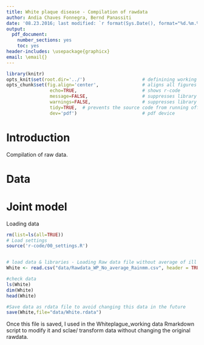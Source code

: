 ```yaml
---
title: White plaque disease - Compilation of rawdata
author: Andia Chaves Fonnegra, Bernd Panassiti
date: '08.23.2016; last modified: `r format(Sys.Date(), format="%d.%m.%Y")`'
output: 
  pdf_document: 
    number_sections: yes
    toc: yes
header-includes: \usepackage{graphicx}
email: \email{}
---
```


```r
library(knitr)
opts_knit$set(root.dir='../')                     # definining working directory; or normalizePath('../')
opts_chunk$set(fig.align='center',                # aligns all figures
                echo=TRUE,                        # shows r-code
                message=FALSE,                    # suppresses library outputs
                warnings=FALSE,                   # suppresses library outputs
                tidy=TRUE,  # prevents the source code from running off a pdf page
                dev='pdf')                        # pdf device
```

# Introduction
Compilation of raw data. 

# Data
# Joint model

Loading data 
```r
rm(list=ls(all=TRUE))
# Load settings
source('r-code/00_settings.R')


# load data & libraries - Loading Raw data file without average of ill a ntot of White Plague - made July 11-Andia 
White <- read.csv("data/Rawdata_WP_No_average_Rainmm.csv", header = TRUE) #Rainfall in mm and not average data for diseased (ill or ntot, this to avoid adding more variability, as we discuss with Bernd)

#check data
ls(White)
dim(White)
head(White)

#Save data as rdata file to avoid changing this data in the future
save(White,file="data/White.rdata")
```

Once this file is saved, I used in the Whiteplague_working data Rmarkdown script to modify it and sclae/ transform data without
changing the original rawdata.


